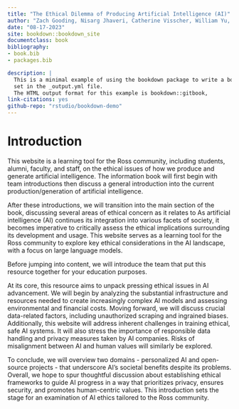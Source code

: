 ```yaml
--- 
title: "The Ethical Dilemma of Producing Artificial Intelligence (AI)"
author: "Zach Gooding, Nisarg Jhaveri, Catherine Visscher, William Yu, Aaron Zhao"
date: "08-17-2023"
site: bookdown::bookdown_site
documentclass: book
bibliography:
- book.bib
- packages.bib

description: |
  This is a minimal example of using the bookdown package to write a book.
  set in the _output.yml file.
  The HTML output format for this example is bookdown::gitbook,
link-citations: yes
github-repo: "rstudio/bookdown-demo"
---
```


# Introduction 

This website is a learning tool for the Ross community, including students, alumni, faculty, and staff, on the ethical issues of how we produce and generate artificial intelligence. The information book will first begin with team introductions then discuss a general introduction into the current production/generation of artificial intelligence.

After these introductions, we will transition into the main section of the book, discussing several areas of ethical concern as it relates to As artificial intelligence (AI) continues its integration into various facets of society, it becomes imperative to critically assess the ethical implications surrounding its development and usage. This website serves as a learning tool for the Ross community to explore key ethical considerations in the AI landscape, with a focus on large language models.

Before jumping into content, we will introduce the team that put this resource together for your education purposes.

At its core, this resource aims to unpack pressing ethical issues in AI advancement. We will begin by analyzing the substantial infrastructure and resources needed to create increasingly complex AI models and assessing environmental and financial costs. Moving forward, we will discuss crucial data-related factors, including unauthorized scraping and ingrained biases.
Additionally, this website will address inherent challenges in training ethical, safe AI systems. It will also stress the importance of responsible data handling and privacy measures taken by AI companies. Risks of misalignment between AI and human values will similarly be explored.

To conclude, we will overview two domains - personalized AI and open-source projects - that underscore AI's societal benefits despite its problems. Overall, we hope to spur thoughtful discussion about establishing ethical frameworks to guide AI progress in a way that prioritizes privacy, ensures security, and promotes human-centric values. This introduction sets the stage for an examination of AI ethics tailored to the Ross community.






